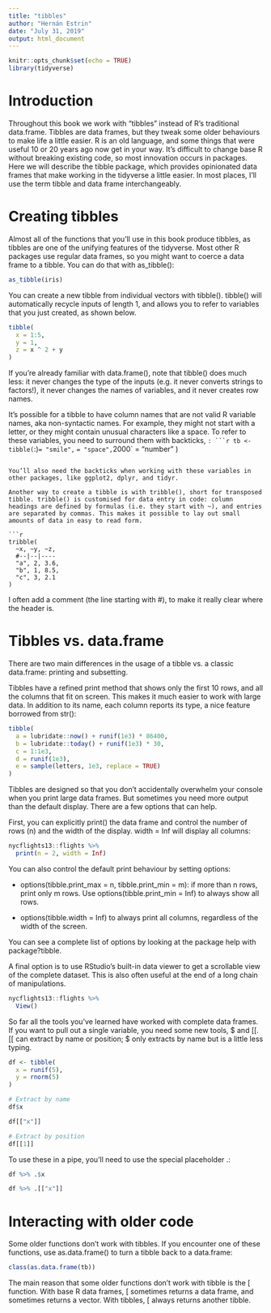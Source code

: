 ---
title: "tibbles"
author: "Hernán Estrin"
date: "July 31, 2019"
output: html_document
---

```{r setup, include=FALSE}
knitr::opts_chunk$set(echo = TRUE)
library(tidyverse)
```

# Introduction

Throughout this book we work with “tibbles” instead of R’s traditional data.frame. Tibbles are data frames, but they tweak some older behaviours to make life a little easier. R is an old language, and some things that were useful 10 or 20 years ago now get in your way. It’s difficult to change base R without breaking existing code, so most innovation occurs in packages. Here we will describe the tibble package, which provides opinionated data frames that make working in the tidyverse a little easier. In most places, I’ll use the term tibble and data frame interchangeably.

# Creating tibbles

Almost all of the functions that you’ll use in this book produce tibbles, as tibbles are one of the unifying features of the tidyverse. Most other R packages use regular data frames, so you might want to coerce a data frame to a tibble. You can do that with as_tibble():

```{r coerce to tibble}
as_tibble(iris)
```

You can create a new tibble from individual vectors with tibble(). tibble() will automatically recycle inputs of length 1, and allows you to refer to variables that you just created, as shown below.

```{r creating tibbles}
tibble(
  x = 1:5, 
  y = 1, 
  z = x ^ 2 + y
)
```

If you’re already familiar with data.frame(), note that tibble() does much less: it never changes the type of the inputs (e.g. it never converts strings to factors!), it never changes the names of variables, and it never creates row names.

It’s possible for a tibble to have column names that are not valid R variable names, aka non-syntactic names. For example, they might not start with a letter, or they might contain unusual characters like a space. To refer to these variables, you need to surround them with backticks, `:
```{r tibble example}
tb <- tibble(
  `:)` = "smile", 
  ` ` = "space",
  `2000` = "number"
)
```

You’ll also need the backticks when working with these variables in other packages, like ggplot2, dplyr, and tidyr.

Another way to create a tibble is with tribble(), short for transposed tibble. tribble() is customised for data entry in code: column headings are defined by formulas (i.e. they start with ~), and entries are separated by commas. This makes it possible to lay out small amounts of data in easy to read form.

```{r manual tibble}
tribble(
  ~x, ~y, ~z,
  #--|--|----
  "a", 2, 3.6,
  "b", 1, 8.5,
  "c", 3, 2.1
)
```

I often add a comment (the line starting with #), to make it really clear where the header is.

# Tibbles vs. data.frame

There are two main differences in the usage of a tibble vs. a classic data.frame: printing and subsetting.

Tibbles have a refined print method that shows only the first 10 rows, and all the columns that fit on screen. This makes it much easier to work with large data. In addition to its name, each column reports its type, a nice feature borrowed from str():

```{r tibble show}
tibble(
  a = lubridate::now() + runif(1e3) * 86400,
  b = lubridate::today() + runif(1e3) * 30,
  c = 1:1e3,
  d = runif(1e3),
  e = sample(letters, 1e3, replace = TRUE)
)
```


Tibbles are designed so that you don’t accidentally overwhelm your console when you print large data frames. But sometimes you need more output than the default display. There are a few options that can help.

First, you can explicitly print() the data frame and control the number of rows (n) and the width of the display. width = Inf will display all columns:

```{r printing options}
nycflights13::flights %>% 
  print(n = 2, width = Inf)
```

You can also control the default print behaviour by setting options:

  * options(tibble.print_max = n, tibble.print_min = m): if more than n rows, print only m rows. Use options(tibble.print_min = Inf) to always show all rows.

  * options(tibble.width = Inf) to always print all columns, regardless of the width of the screen.

You can see a complete list of options by looking at the package help with package?tibble.

A final option is to use RStudio’s built-in data viewer to get a scrollable view of the complete dataset. This is also often useful at the end of a long chain of manipulations.

```{r View tibble}
nycflights13::flights %>% 
  View()
```


So far all the tools you’ve learned have worked with complete data frames. If you want to pull out a single variable, you need some new tools, $ and [[. [[ can extract by name or position; $ only extracts by name but is a little less typing.

```{r normal subsetting}
df <- tibble(
  x = runif(5),
  y = rnorm(5)
)

# Extract by name
df$x

df[["x"]]

# Extract by position
df[[1]]

```

To use these in a pipe, you’ll need to use the special placeholder .:

```{r other subsetting style}
df %>% .$x

df %>% .[["x"]]
```

# Interacting with older code

Some older functions don’t work with tibbles. If you encounter one of these functions, use as.data.frame() to turn a tibble back to a data.frame:

```{r}
class(as.data.frame(tb))
```

The main reason that some older functions don’t work with tibble is the [ function. With base R data frames, [ sometimes returns a data frame, and sometimes returns a vector. With tibbles, [ always returns another tibble.
